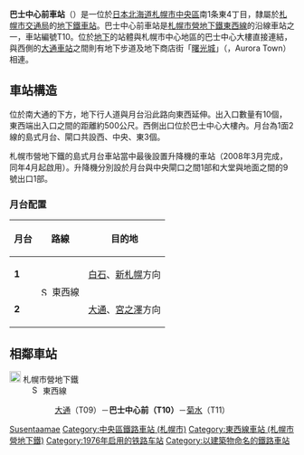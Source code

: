 {{NoteTA |G1=Railway |G2=Transport
|1=zh-cn:地铁; zh-hk:地鐵; zh-mo:地鐵; zh-sg:地铁; zh-tw:地下鐵;
|2=zh-hans:巴士中心前站; zh-hk:巴士中心前站; zh-tw:巴士中心前車站;
}}
{{日本車站資訊
|公司色    = orange
|文字色  = 
|站名    = 巴士中心前站
|圖片    = Tozai-line BusCentermae-sta.jpg
|pxl    = 300px
|圖片說明= 8號出入口
|日文原名= バスセンター前
|平假名= バスセンターまえ
|羅馬拼音= Bus Center mae
|前一站  = T09 [[大通站_(北海道)|大通]]
|前一站距離   = 0.8
|後一站距離   = 1.1
|後一站  = [[菊水站|菊水]] T11
|電報略號= 
|車站編號  =  {{車站編號c|orange|T10}}
|所屬公司= [[File:ST_Logo.svg|20px]] [[札幌市交通局|札幌市交通局]]
|所屬路線= [[File:Subway_SapporoTozai.svg|15px]] [[札幌市營地下鐵東西線|札幌市營地下鐵東西線]]
|距離  = 9.3
|起點站  = [[宮之澤站|宮之澤]]
|所在地  = [[札幌市|札幌市]][[中央區_(札幌市)|中央區]]南1條東4丁目
|車站構造  = [[地底車站|地底車站]]
|月台配置  = 1面2線
|啟用年月日= 1976年（昭和51年）6月10日
|廢站年月日= 
|乘客人數= 8,476
|統計年度= 2014年度
|轉車    = [[大通車站_(北海道)|大通車站]]（[[札幌市營地下鐵|札幌市營地下鐵]][[東豐線|東豐線]]、[[南北線_(札幌市營地下鐵)|南北線]]）
|備註    = 
}}
'''巴士中心前車站'''（{{jpn|j=バスセンター前駅|hg=バスセンターまええき|rm=Basu-sentā-mae eki|f=y}}）是一位於[[日本|日本]][[北海道|北海道]][[札幌市|札幌市]][[中央區_(札幌市)|中央區]]南1条東4丁目，隸屬於[[札幌市交通局|札幌市交通局]]的[[鐵路車站|地下鐵車站]]。巴士中心前車站是[[札幌市營地下鐵東西線|札幌市營地下鐵東西線]]的沿線車站之一，車站編號T10。位於[[地下車站|地下]]的站體與札幌市中心地區的巴士中心大樓直接連結，與西側的[[大通車站_(北海道)|大通車站]]之間則有地下步道及地下商店街「[[曙光城|曙光城]]」（{{lang|ja|オーロラタウン}}，Aurora Town）相連。

== 車站構造 ==
位於南大通的下方，地下行人道與月台沿此路向東西延伸。出入口數量有10個，東西端出入口之間的距離約500公尺。西側出口位於巴士中心大樓內。月台為1面2線的島式月台、閘口共設西、中央、東3個。

札幌市營地下鐵的島式月台車站當中最後設置升降機的車站（2008年3月完成，同年4月起啟用）。升降機分別設於月台與中央閘口之間1部和大堂與地面之間的9號出口1部。
=== 月台配置 ===
{| class=wikitable
|-
!月台!!路線!!目的地
|-
|'''1'''
|rowspan=2|[[File:Subway_SapporoTozai.svg|15px]] 東西線
|[[白石站_(札幌市營地下鐵)|白石]]、[[新札幌站_(札幌市營地下鐵)|新札幌]]方向
|-
|'''2'''
|[[大通站_(北海道)|大通]]、[[宮之澤站|宮之澤]]方向
|}

== 相鄰車站 ==
; [[File:ST_Logo.svg|20px]] 札幌市營地下鐵
: [[File:Subway_SapporoTozai.svg|15px]] 東西線
:: [[大通站_(北海道)|大通]]（T09）－'''巴士中心前（T10）'''－[[菊水站|菊水]]（T11）

{{東西線 (札幌市營地下鐵)}}


{{DEFAULTSORT:Bus Center-mae}}
[[Category:日本鐵路車站_Ba|Susentaamae]]
[[Category:中央區鐵路車站_(札幌市)|Category:中央區鐵路車站 (札幌市)]]
[[Category:東西線車站_(札幌市營地下鐵)|Category:東西線車站 (札幌市營地下鐵)]]
[[Category:1976年启用的铁路车站|Category:1976年启用的铁路车站]]
[[Category:以建築物命名的鐵路車站|Category:以建築物命名的鐵路車站]]